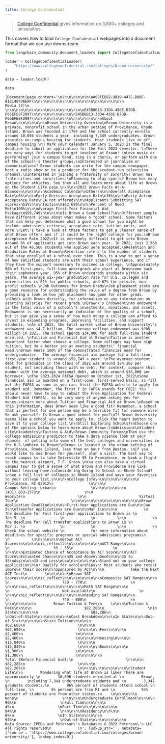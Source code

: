 ```yaml
---
title: College Confidential
---
```


>[College Confidential](https://www.collegeconfidential.com/) gives information on 3,800+ colleges and universities.

This covers how to load `College Confidential` webpages into a document format that we can use downstream.

```python
from langchain_community.document_loaders import CollegeConfidentialLoader
```

```python
loader = CollegeConfidentialLoader(
    "https://www.collegeconfidential.com/colleges/brown-university/"
)
```

```python
data = loader.load()
```

```python
data
```

```output
[Document(page_content='\n\n\n\n\n\n\n\nA68FEB02-9D19-447C-B8BC-818149FD6EAF\n\n\n\n\n\n\n\n\n\n\n\n\n\n\n\n\n\n\n\n\n                    Media (2)\n                \n\n\n\n\n\n\n\n\n\n\n\n\n\n\n\n\n\nE45B8B13-33D4-450E-B7DB-F66EFE8F2097\n\n\n\n\n\n\n\n\n\nE45B8B13-33D4-450E-B7DB-F66EFE8F2097\n\n\n\n\n\n\n\n\n\n\n\n\n\n\n\nAbout Brown\n\n\n\n\n\n\nBrown University Overview\nBrown University is a private, nonprofit school in the urban setting of Providence, Rhode Island. Brown was founded in 1764 and the school currently enrolls around 10,696 students a year, including 7,349 undergraduates. Brown provides on-campus housing for students. Most students live in off campus housing.\n📆 Mark your calendar! January 5, 2023 is the final deadline to submit an application for the Fall 2023 semester. \nThere are many ways for students to get involved at Brown! \nLove music or performing? Join a campus band, sing in a chorus, or perform with one of the school\'s theater groups.\nInterested in journalism or communications? Brown students can write for the campus newspaper, host a radio show or be a producer for the student-run television channel.\nInterested in joining a fraternity or sorority? Brown has fraternities and sororities.\nPlanning to play sports? Brown has many options for athletes. See them all and learn more about life at Brown on the Student Life page.\n\n\n\n2022 Brown Facts At-A-Glance\n\n\n\n\n\nAcademic Calendar\nOther\n\n\nOverall Acceptance Rate\n6%\n\n\nEarly Decision Acceptance Rate\n16%\n\n\nEarly Action Acceptance Rate\nEA not offered\n\n\nApplicants Submitting SAT scores\n51%\n\n\nTuition\n$62,680\n\n\nPercent of Need Met\n100%\n\n\nAverage First-Year Financial Aid Package\n$59,749\n\n\n\n\nIs Brown a Good School?\n\nDifferent people have different ideas about what makes a "good" school. Some factors that can help you determine what a good school for you might be include admissions criteria, acceptance rate, tuition costs, and more.\nLet\'s take a look at these factors to get a clearer sense of what Brown offers and if it could be the right college for you.\nBrown Acceptance Rate 2022\nIt is extremely difficult to get into Brown. Around 6% of applicants get into Brown each year. In 2022, just 2,568 out of the 46,568 students who applied were accepted.\nRetention and Graduation Rates at Brown\nRetention refers to the number of students that stay enrolled at a school over time. This is a way to get a sense of how satisfied students are with their school experience, and if they have the support necessary to succeed in college. \nApproximately 98% of first-year, full-time undergrads who start at Browncome back their sophomore year. 95% of Brown undergrads graduate within six years. The average six-year graduation rate for U.S. colleges and universities is 61% for public schools, and 67% for private, non-profit schools.\nJob Outcomes for Brown Grads\nJob placement stats are a good resource for understanding the value of a degree from Brown by providing a look on how job placement has gone for other grads. \nCheck with Brown directly, for information on any information on starting salaries for recent grads.\nBrown\'s Endowment\nAn endowment is the total value of a school\'s investments, donations, and assets. Endowment is not necessarily an indicator of the quality of a school, but it can give you a sense of how much money a college can afford to invest in expanding programs, improving facilities, and support students. \nAs of 2022, the total market value of Brown University\'s endowment was $4.7 billion. The average college endowment was $905 million in 2021. The school spends $34,086 for each full-time student enrolled. \nTuition and Financial Aid at Brown\nTuition is another important factor when choose a college. Some colleges may have high tuition, but do a better job at meeting students\' financial need.\nBrown meets 100% of the demonstrated financial need for undergraduates.  The average financial aid package for a full-time, first-year student is around $59,749 a year. \nThe average student debt for graduates in the class of 2022 was around $24,102 per student, not including those with no debt. For context, compare this number with the average national debt, which is around $36,000 per borrower. \nThe 2023-2024 FAFSA Opened on October 1st, 2022\nSome financial aid is awarded on a first-come, first-served basis, so fill out the FAFSA as soon as you can. Visit the FAFSA website to apply for student aid. Remember, the first F in FAFSA stands for FREE! You should never have to pay to submit the Free Application for Federal Student Aid (FAFSA), so be very wary of anyone asking you for money.\nLearn more about Tuition and Financial Aid at Brown.\nBased on this information, does Brown seem like a good fit? Remember, a school that is perfect for one person may be a terrible fit for someone else! So ask yourself: Is Brown a good school for you?\nIf Brown University seems like a school you want to apply to, click the heart button to save it to your college list.\n\nStill Exploring Schools?\nChoose one of the options below to learn more about Brown:\nAdmissions\nStudent Life\nAcademics\nTuition & Aid\nBrown Community Forums\nThen use the college admissions predictor to take a data science look at your chances  of getting into some of the best colleges and universities in the U.S.\nWhere is Brown?\nBrown is located in the urban setting of Providence, Rhode Island, less than an hour from Boston. \nIf you would like to see Brown for yourself, plan a visit. The best way to reach campus is to take Interstate 95 to Providence, or book a flight to the nearest airport, T.F. Green.\nYou can also take a virtual campus tour to get a sense of what Brown and Providence are like without leaving home.\nConsidering Going to School in Rhode Island?\nSee a full list of colleges in Rhode Island and save your favorites to your college list.\n\n\n\nCollege Info\n\n\n\n\n\n\n\n\n\n                    Providence, RI 02912\n                \n\n\n\n                    Campus Setting: Urban\n                \n\n\n\n\n\n\n\n                        (401) 863-2378\n                    \n\n                            Website\n                        \n\n                        Virtual Tour\n                        \n\n\n\n\n\n\n\n\n\n\n\n\n\n\n\nBrown Application Deadline\n\n\n\nFirst-Year Applications are Due\n\nJan 5\n\nTransfer Applications are Due\n\nMar 1\n\n\n\n            \n                The deadline for Fall first-year applications to Brown is \n                Jan 5. \n                \n            \n          \n\n            \n                The deadline for Fall transfer applications to Brown is \n                Mar 1. \n                \n            \n          \n\n            \n            Check the school website \n            for more information about deadlines for specific programs or special admissions programs\n            \n          \n\n\n\n\n\n\nBrown ACT Scores\n\n\n\n\nic_reflect\n\n\n\n\n\n\n\n\nACT Range\n\n\n                  \n                    33 - 35\n                  \n                \n\n\n\nEstimated Chance of Acceptance by ACT Score\n\n\nACT Score\nEstimated Chance\n\n\n35 and Above\nGood\n\n\n33 to 35\nAvg\n\n\n33 and Less\nLow\n\n\n\n\n\n\nStand out on your college application\n\n• Qualify for scholarships\n• Most students who retest improve their score\n\nSponsored by ACT\n\n\n            Take the Next ACT Test\n        \n\n\n\n\n\nBrown SAT Scores\n\n\n\n\nic_reflect\n\n\n\n\n\n\n\n\nComposite SAT Range\n\n\n                    \n                        720 - 770\n                    \n                \n\n\n\nic_reflect\n\n\n\n\n\n\n\n\nMath SAT Range\n\n\n                    \n                        Not available\n                    \n                \n\n\n\nic_reflect\n\n\n\n\n\n\n\n\nReading SAT Range\n\n\n                    \n                        740 - 800\n                    \n                \n\n\n\n\n\n\n        Brown Tuition & Fees\n    \n\n\n\nTuition & Fees\n\n\n\n                        $82,286\n                    \nIn State\n\n\n\n\n                        $82,286\n                    \nOut-of-State\n\n\n\n\n\n\n\nCost Breakdown\n\n\nIn State\n\n\nOut-of-State\n\n\n\n\nState Tuition\n\n\n\n                            $62,680\n                        \n\n\n\n                            $62,680\n                        \n\n\n\n\nFees\n\n\n\n                            $2,466\n                        \n\n\n\n                            $2,466\n                        \n\n\n\n\nHousing\n\n\n\n                            $15,840\n                        \n\n\n\n                            $15,840\n                        \n\n\n\n\nBooks\n\n\n\n                            $1,300\n                        \n\n\n\n                            $1,300\n                        \n\n\n\n\n\n                            Total (Before Financial Aid):\n                        \n\n\n\n                            $82,286\n                        \n\n\n\n                            $82,286\n                        \n\n\n\n\n\n\n\n\n\n\n\nStudent Life\n\n        Wondering what life at Brown is like? There are approximately \n        10,696 students enrolled at \n        Brown, \n        including 7,349 undergraduate students and \n        3,347  graduate students.\n        96% percent of students attend school \n        full-time, \n        6% percent are from RI and \n            94% percent of students are from other states.\n    \n\n\n\n\n\n                        None\n                    \n\n\n\n\nUndergraduate Enrollment\n\n\n\n                        96%\n                    \nFull Time\n\n\n\n\n                        4%\n                    \nPart Time\n\n\n\n\n\n\n\n                        94%\n                    \n\n\n\n\nResidency\n\n\n\n                        6%\n                    \nIn State\n\n\n\n\n                        94%\n                    \nOut-of-State\n\n\n\n\n\n\n\n                Data Source: IPEDs and Peterson\'s Databases © 2022 Peterson\'s LLC All rights reserved\n            \n', lookup_str='', metadata={'source': 'https://www.collegeconfidential.com/colleges/brown-university/'}, lookup_index=0)]
```

```python

```
